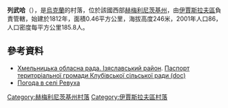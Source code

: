 {{coord|50|4|17|N|26|50|29|E|scale:100000|display=title}}

'''列武哈'''（{{lang-uk|Ревуха}}），是[[烏克蘭|烏克蘭]]的村落，位於該國西部[[赫梅利尼茨基州|赫梅利尼茨基州]]，由[[伊賈斯拉夫區|伊賈斯拉夫區]]負責管轄，始建於1812年，面積0.46平方公里，海拔高度246米，2001年人口86，人口密度每平方公里185.8人。

==參考資料==
* [https://web.archive.org/web/20160306105422/http://oblrada.km.ua/district/show/15 Хмельницька обласна рада. Ізяславський район]. [https://web.archive.org/web/20141227091945/http://oblrada.km.ua/userfiles/%D0%9F%D0%B0%D1%81%D0%BF%D0%BE%D1%80%D1%82%20%D0%9A%D0%BB%D1%83%D0%B1%D1%96%D0%B2%D0%BA%D0%B0_2011.doc Паспорт територіальної громади Клубівської сільської ради (doc)]
* [http://weather.in.ua/ua/hmel'nickaja/22188 Погода в селі Ревуха] {{Wayback|url=http://weather.in.ua/ua/hmel'nickaja/22188 |date=20111220163344 }}

{{DEFAULTSORT:Ревуха}}
[[Category:赫梅利尼茨基州村落|Category:赫梅利尼茨基州村落]]
[[Category:伊賈斯拉夫區村落|Category:伊賈斯拉夫區村落]]


{{Khmelnytskyi-geo-stub}}